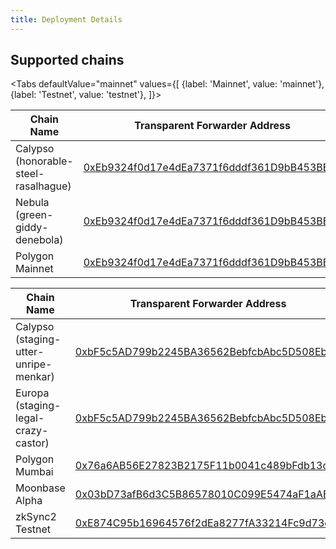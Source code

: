 ```yaml
---
title: Deployment Details
---
```



## Supported chains

<Tabs
    defaultValue="mainnet"
    values={[
        {label: 'Mainnet', value: 'mainnet'},
        {label: 'Testnet', value: 'testnet'},
    ]}>
<TabItem value="mainnet">

| Chain Name                           | Transparent Forwarder Address                                                                                                                                       |
| ------------------------------------ | ------------------------------------------------------------------------------------------------------------------------------------------------------------------- |
| Calypso (honorable-steel-rasalhague) | [0xEb9324f0d17e4dEa7371f6dddf361D9bB453BEb9](https://honorable-steel-rasalhague.explorer.mainnet.skalenodes.com/address/0xEb9324f0d17e4dEa7371f6dddf361D9bB453BEb9) |
| Nebula (green-giddy-denebola)        | [0xEb9324f0d17e4dEa7371f6dddf361D9bB453BEb9](https://green-giddy-denebola.explorer.mainnet.skalenodes.com/address/0xEb9324f0d17e4dEa7371f6dddf361D9bB453BEb9)       |
| Polygon Mainnet                      | [0xEb9324f0d17e4dEa7371f6dddf361D9bB453BEb9](https://polygonscan.com/address/0xEb9324f0d17e4dEa7371f6dddf361D9bB453BEb9)                                            |

</TabItem>
<TabItem value="testnet">

| Chain Name                            | Transparent Forwarder Address                                                                                                                                                       |
| ------------------------------------- | ----------------------------------------------------------------------------------------------------------------------------------------------------------------------------------- |
| Calypso (staging-utter-unripe-menkar) | [0xbF5c5AD799b2245BA36562BebfcbAbc5D508Eb84](https://staging-utter-unripe-menkar.explorer.staging-v3.skalenodes.com/address/0xbF5c5AD799b2245BA36562BebfcbAbc5D508Eb84)             |
| Europa (staging-legal-crazy-castor)   | [0xbF5c5AD799b2245BA36562BebfcbAbc5D508Eb84](https://staging-legal-crazy-castor.explorer.staging-v3.skalenodes.com/address/0xbF5c5AD799b2245BA36562BebfcbAbc5D508Eb84/transactions) |
| Polygon Mumbai                        | [0x76a6AB56E27823B2175F11b0041c489bFdb13c88](https://mumbai.polygonscan.com/address/0x76a6AB56E27823B2175F11b0041c489bFdb13c88)                                                     |
| Moonbase Alpha                        | [0x03bD73afB6d3C5B86578010C099E5474aF1aABeF](https://moonbase.moonscan.io/address/0x03bD73afB6d3C5B86578010C099E5474aF1aABeF)                                                       |
| zkSync2 Testnet                       | [0xE874C95b16964576f2dEa8277fA33214Fc9d73ed](https://goerli.explorer.zksync.io/address/0xE874C95b16964576f2dEa8277fA33214Fc9d73ed)                                                  |

</TabItem>
</Tabs>
